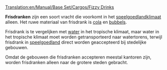 [[Translation:en/Manual/Base Set/Cargos/Fizzy Drinks]]

{{nl/Manual/Base Set/Cargos/Vracht|name=Frisdrank
|image=en/Manual/Base Set/Cargos/FizzyDrinks.png
|geproduceerd=[[nl/Manual/Base Set/Industries/Frisdrankfabriek|Frisdrankfabriek]]
|geaccepteerd=[[nl/Manual/Gemeente|Stad]]
}}

'''Frisdranken''' zijn een soort vracht die voorkomt in het [[nl/Manual/Klimaat#speelgoedland|speelgoedlandklimaat]] alleen. Het ruwe materiaal van frisdrank is [[nl/Manual/Base Set/Cargos/Cola|cola]] en [[nl/Manual/Base Set/Cargos/Bubbels|bubbels]].

Frisdrank is te vergelijken met [[nl/Manual/Base Set/Cargos/Water|water]] in het tropische klimaat, maar water in het tropische klimaat moet worden getransporteerd naar watertorens, terwijl frisdrank in [[nl/Manual/Klimaat#speelgoedland|speelgoedland]] direct worden geaccepteerd bij stedelijke gebouwen.

Omdat de gebouwen die frisdranken accepteren meestal kantoren zijn, worden frisdranken alleen naar de grotere steden gebracht.